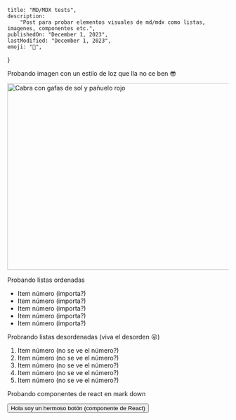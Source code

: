 
	title: "MD/MDX tests",
	description:
		"Post para probar elementos visuales de md/mdx como listas, imagenes, componentes etc.",
	publishedOn: "December 1, 2023",
	lastModified: "December 1, 2023",
	emoji: "🧪",
}

<ArticleHeader title={metadata.title} date={metadata.publishedOn} />

Probando imagen con un estilo de loz que lla no ce ben 😎

<img
	alt="Cabra con gafas de sol y pañuelo rojo"
	src="https://randomwordgenerator.com/img/picture-generator/54e3d1444e56a814f1dc8460962e33791c3ad6e04e507441722a72dd964ccc_640.jpg"
	width="640"
	height="426"
/>

Probando listas ordenadas

- Item número (importa?)
- Item número (importa?)
- Item número (importa?)
- Item número (importa?)
- Item número (importa?)

Probrando listas desordenadas (viva el desorden 😜)

1. Item número (no se ve el número?)
2. Item número (no se ve el número?)
3. Item número (no se ve el número?)
4. Item número (no se ve el número?)
5. Item número (no se ve el número?)

Probando componentes de react en mark down

<Button type="button">Hola soy un hermoso botón (componente de React)</Button>
